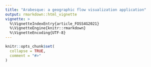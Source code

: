 ```yaml
---
title: "Arabesque: a geographic flow visualization application"
output: rmarkdown::html_vignette
vignette: >
  %\VignetteIndexEntry{article_FOSS4G2021}
  %\VignetteEngine{knitr::rmarkdown}
  %\VignetteEncoding{UTF-8}
---
```


```r
knitr::opts_chunk$set(
  collapse = TRUE,
  comment = "#>"
)
```

